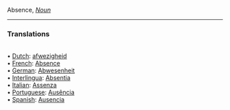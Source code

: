 Absence, <i>[[Noun]]</i> 
<HR> <P> <H3>Translations</H3>
<BR>• [[Dutch]]: [[afwezigheid]]
<BR>• [[French]]: [[Absence]]
<BR>• [[German]]: [[Abwesenheit]]
<BR>• [[Interlingua]]: [[Absentia]]
<BR>• [[Italian]]: [[Assenza]]
<BR>• [[Portuguese]]: [[Ausência]]
<BR>• [[Spanish]]: [[Ausencia]]
<BR>